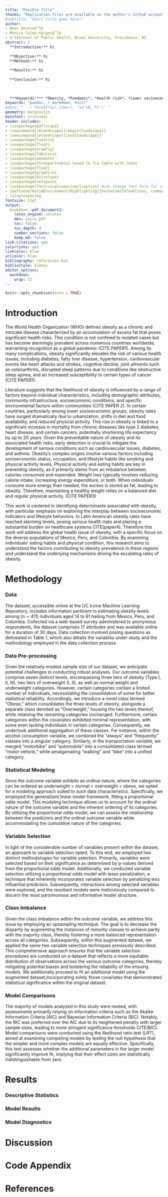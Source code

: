 ```yaml
---
title: "Posible Title"
thanks: "Replication files are available on the author's Github account (https://github.com/MCV20/GLM-project.git). **Current version**: `r format(Sys.time(), '%B %d, %Y')`"
#subtitle: "Short title goes here!"
author:
- Amos Okutse$^1$
- Monica Colon-Vargas$^1$
- $^1$School of Public Health, Brown University, Providence, RI.
abstract: | 
  **Introduction:** hi
  
  **Objective:** hi
  **Methods:** hi
  
  **Results:** hi
  
  **Conclusion:** hi
  
  
  
  ***Keywords:*** *Obesity, *Pandemic*, *Health risk*, *Lower socioeconomic groups.*
keywords: "pandoc, r markdown, knitr"
#date: "  `r format(Sys.time(), '%d %B, %Y')` "
geometry: margin=1in
mainfont: cochineal
header-includes:
- \usepackage{pdflscape}
- \newcommand{\blandscape}{\begin{landscape}}
- \newcommand{\elandscape}{\end{landscape}}
- \usepackage{fvextra}
- \usepackage{float}
- \usepackage{wrapfig}
- \usepackage{tabularx}
- \usepackage{amsmath}
- \usepackage{threeparttable} %used to fix table with notes
- \usepackage{float}
- \usepackage{graphicx}
- \usepackage{microtype}
- \usepackage{setspace}
- \usepackage[font=singlespacing]{caption} #can change font here for captions here!!
- \DefineVerbatimEnvironment{Highlighting}{Verbatim}{breaklines, commandchars=\\\{\}}
- \singlespacing
fontsize: 11pt
output:
  bookdown::pdf_document2:
    latex_engine: xelatex
    dev: cairo_pdf
    toc: false
    toc_depth: 4
    number_sections: false
    keep_md: false
link-citations: yes
colorlinks: yes
linkcolor: blue
urlcolor: blue
bibliography: references.bib
bibliostyle: bibtex
editor_options: 
  markdown: 
    wrap: 72
---
```


```r
knitr::opts_chunk$set(echo = TRUE)
```

# Introduction

The World Health Organization (WHO) defines obesity as a chronic and intricate disease characterized by an accumulation of excess fat that poses significant health risks. This condition is not confined to isolated cases but has become alarmingly prevalent across numerous countries worldwide, warranting recognition as a global pandemic (CITE PAPER1). Among its many complications, obesity significantly elevates the risk of various health issues, including diabetes, fatty liver disease, hypertension, cardiovascular events like heart attacks and strokes, cognitive decline, joint ailments such as osteoarthritis, disrupted sleep patterns due to conditions like obstructive sleep apnea, and an increased susceptibility to certain types of cancer (CITE PAPER1). 

Literature suggests that the likelihood of obesity is influenced by a range of factors beyond individual characteristics, including demographic attributes, community infrastructure, socioeconomic conditions, and specific environmental factors within communities (CITE PAPER 2). In certain countries, particularly among lower socioeconomic groups, obesity rates have surged dramatically due to urbanization, shifts in diet and food availability, and reduced physical activity. This rise in obesity is linked to a significant increase in mortality from chronic diseases like type 2 diabetes, heart disease, and certain cancers, potentially shortening life expectancy by up to 20 years. Given the preventable nature of obesity and its associated health risks, early detection is crucial to mitigate the development of serious conditions such as cardiovascular issues, diabetes, and asthma. Obesity's complex origins involve various factors including socioeconomic status, occupation, and lifestyle habits like smoking and physical activity levels. Physical activity and eating habits are key in preventing obesity, as it primarily stems from an imbalance between calories consumed and expended. Weight loss typically involves reducing calorie intake, increasing energy expenditure, or both. When individuals consume more energy than needed, the excess is stored as fat, leading to obesity. Therefore, maintaining a healthy weight relies on a balanced diet and regular physical activity. (CITE PAPER3) 


This work is centered in identifying determinants associated with obesity, with particular emphasis on exploring the interplay between socioeconomic indicators and lifestyle behaviors. In Latin American obesity rates have reached alarming levels, posing serious health risks and placing a substantial burden on healthcare systems CITE(paper4). Therefore this work will address the global health issue of obesity, with a specific focus on the diverse populations of Mexico, Peru, and Colombia. By examining individuals' eating habits and physical condition, this research aims to understand the factors contributing to obesity prevalence in these regions and understand the underlying mechanisms driving the escalating rates of obesity. 


# Methodology

### Data

The dataset, accessible online at the UC Irvine Machine Learning Repository, includes information pertinent to estimating obesity levels among $(n=411)$ individuals aged 14 to 61 hailing from Mexico, Peru, and Colombia. Collected via a web-based survey administered to anonymous respondents, the dataset comprises 17 attributes and was available online for a duration of 30 days. Data collection involved posing questions as delineated in Table 1, which also details the variables under study and the methodology employed in the data collection process.

\begin{table}
\footnotesize
\centering
\caption{Variable Description}
\label{vardes}
\begin{tabularx}{\textwidth}{@{}lXX@{}}
\toprule
Variable & Description & Values\\
\addlinespace
\midrule
\texttt{Nobeyesdad} & Obesity Level & Insufficient/Normal ObesityI/ObesityII ObesityIII/OverweightI/OverweightII\\
\addlinespace
\midrule
\texttt{Gender} & What is your gender? & Female/Male\\
\addlinespace
\midrule
\texttt{Age} & What is your age? & Numeric Value\\
\addlinespace
\midrule
\texttt{Height} & What is your height? & Numeric Value (m)\\
\addlinespace
\midrule
\texttt{Weight} & What is your weight? & Numeric Value (kg)\\
\addlinespace
\midrule
\scriptsize{\verb+family_history_with_overweight+} &Has a family member suffered or suffers from overweight? & Yes/No\\
\addlinespace
\midrule
\texttt{FAVC} & Do you eat high caloric food frequently? & Yes/No\\
\addlinespace
\midrule
\texttt{FCVC} & Do you usually eat vegetables in your meals? & Never/Sometimes/Always\\
\addlinespace
\midrule
\texttt{NCP} & How many main meals do you have daily? & Numeric Value\\
\addlinespace
\midrule
\texttt{CAEC} & Do you eat any food between meals? & No/Sometimes/Frequently Always\\
\addlinespace
\midrule
\texttt{Smoker} & Do you smoke & Yes/No\\
\addlinespace
\midrule
\texttt{CH20} &How much water do you drink daily & Numeric Value\\
\addlinespace
\midrule
\texttt{SCC} & Do you monitor the calories you eat daily & Yes/No\\
\addlinespace
\midrule
\texttt{FAF} & How often do you do physical activity & Numeric Value\\
\addlinespace
\midrule
\texttt{TUE} & How much time do you use technological devices such as cell phone, videogames, television, computer and others? & Numeric Value\\
\addlinespace
\midrule
\texttt{CALC} &How often do you drink alcohol & Never/Sometimes/ Frequently/Always\\
\addlinespace
\midrule
\texttt{MTRANS} & Which transportation do you usually use & Automobile/Motorbike Bike/Public/Walking\\
\addlinespace
\bottomrule
\end{tabularx}
\end{table}


### Data Pre-processing
Given the relatively modest sample size of our dataset, we anticipate potential challenges in conducting robust analyses. Our outcome variables comprise seven distinct levels, encompassing three tiers of obesity (Type I, II, III), two tiers of overweight (I, II), as well as normal weight and underweight categories. However, certain categories contain a limited number of individuals, necessitating the consolidation of some for better statistical reliability. Accordingly, we introduce a novel class termed "Obese," which consolidates the three levels of obesity, alongside a separate class denoted as "Overweight," housing the two levels thereof, while retaining the remaining categories unchanged. Furthermore, certain categories within the covariates exhibited minimal representation, with some even lacking individuals in certain categories. Consequently, we undertook additional aggregation of these classes. For instance, within the alcohol consumption variable, we combined the "always" and "frequently" classes into a singular category. Similarly, in the transportation variable, we merged "motorbike" and "automobile" into a consolidated class termed "motor vehicle," while amalgamating "walking" and "bike" into a unified category. 

### Statistical Modeling

Since the outcome variable exhibits an ordinal nature, where the categories can be ordered as underweight < normal < overweight < obese, we opted for a modeling approach suited to such data characteristics. Specifically, we employed the generalized linear model framework, fitting a proportional odds model. This modeling technique allows us to account for the ordinal nature of the outcome variable and the inherent ordering of its categories. By utilizing the proportional odds model, we can assess the relationship between the predictors and the ordinal outcome variable while accommodating the cumulative nature of the categories. 


### Variable Selection  
In light of the considerable number of variables present within the dataset, an approach to variable selection opted. To this end, we employed two distinct methodologies for variable selection. Primarily, variables were selected based on their significance as determined by p-values derived from the proportional odds model. Additionally, we conducted variable selection utilizing a proportional odds model with lasso penalization, a technique that inherently incorporates variable selection by penalizing less influential predictors. Subsequently, interactions among selected variables were explored, and the resultant models were meticulously compared to discern the most parsimonious and informative model structure.

### Class Imbalance
Given the class imbalance within the outcome variable, we  address this issue by employing an upsampling technique. The goal is to decrease the disparity by augmenting the instances of minority classes to achieve parity with the majority class, thereby fostering a more balanced representation across all categories. Subsequently, within this augmented dataset, we applied the same two variable selection techniques previously described. This comprehensive approach ensures that the variable selection procedures are conducted on a dataset that reflects a more equitable distribution of observations across the various outcome categories, thereby mitigating potential biases and bolstering the reliability of the ensuing models. We additionally proceed to fit an additional model using the augmented dataset,incorporating solely those covariates that demonstrated statistical significance within the original dataset.

### Model Comparisons
The majority of models analyzed in this study were nested, with assessments primarily relying on information criteria such as the Akaike Information Criteria (AIC) and Bayesian Information Criteria (BIC). Notably, the BIC was preferred over the AIC due to its heightened penalty with larger sample sizes, leading to more stringent significance thresholds CITE(BIC). Model comparisons were conducted using the likelihood ratio test (LRT), aimed at examining competing models by testing the null hypothesis that the simpler and more complex models are equally effective. Specifically, this test assesses whether the additional parameters in the larger model significantly improve fit, implying that their effect sizes are statistically indistinguishable from zero.



# Results

### Descriptive Statistics

### Model Results

### Model Diagnostics

# Discussion

# Code Appendix

# References
